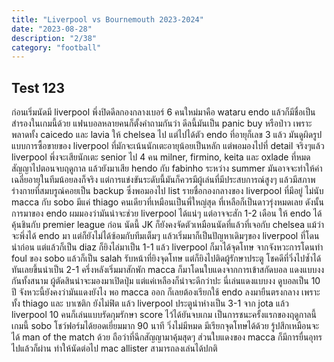 ```yaml
---
title: "Liverpool vs Bournemouth 2023-2024"
date: "2023-08-28"
description: "2/38"
category: "football"
---
```


## Test 123

ก่อนเริ่มนัดมี liverpool พึ่งปิดดีลกองกลางเบอร์ 6 คนใหม่มาคือ wataru endo แล้วก็มีชื่อเป็นสำรองในเกมนี้ด้วย แฟนบอลหลายคนก็ตั้งคำถามกันว่า ดีลนี้มันเป็น panic buy หรือป่าว เพราะพลาดทั้ง caicedo และ lavia ให้ chelsea ไป แต่ไปได้ตัว endo ที่อายุก็เลข 3 แล้ว มันดูผิดรูปแบบการซื้อขายของ liverpool ที่มักจะเน้นนักเตะอายุน้อยเป็นหลัก แต่พอมองไปที่ detail จริงๆแล้ว liverpool พึ่งจะเสียนักเตะ senior ไป 4 คน milner, firmino, keita และ oxlade ที่หมดสัญญาไปตอนจบฤดูกาล แล้วยังมาเสีย hendo กับ fabinho ระหว่าง summer มันอาจจะทำให้ค่าเฉลี่ยอายุในทีมน้อยลงก็จริง แต่การแข่งขันระดับนี้มันก็ควรมีผู้เล่นที่มีประสบการณ์สูงๆ แล้วมีสภาพร่างกายที่สมบรูณ์คอยเป็น backup ซึ่งพอมองไป list รายชื่อกองกลางของ liverpool ที่มีอยู่ ไม่นับ macca กับ sobo มีแค่ thiago คนเดียวที่เหมือนเป็นพี่ใหญ่สุด ที่เหลือก็เป็นดาวรุ่งหมดเลย ดังนั้นการมาของ endo ผมมองว่ามันน่าจะช่วย liverpool ได้แน่ๆ แต่อาจจะสัก 1-2 เดือน ให้ endo ได้คุ้นชินกับ premier league ก่อน
นัดนี้ JK ก็ยังคงจัดตัวเหมือนนัดที่แล้วที่เจอกับ chelsea แม้ว่าจะพึ่งได้ endo มา แต่ก็ยังไม่ได้ซ้อมกับทีมเต็มๆ แล้วเริ่มมาก็เป็นปัญหาเดิมๆของ liverpool ที่โดนนำก่อน แต่แล้วก็เป็น diaz ก็ยิงไล่มาเป็น 1-1 แล้ว liverpool ก็มาได้จุดโทษ จากจังหวะการโดนทำ foul ของ sobo แล้วก็เป็น salah รับหน้าที่ยิงจุดโทษ แต่ก็ยิงไปติดผู้รักษาประตู โชคดีที่วิ่งไปซ้ำได้ทันเลยขึ้นนำเป็น 2-1
ครึ่งหลังเริ่มมาสักพัก macca ก็มาโดนใบแดงจากการเข้าสกัดบอล แดงแบบงงกันทั้งสนาม ผู้ตัดสินน่าจะมองมาเปิดปุ่ม แต่แค่เหลืองก็น่าจะดีกว่าปะ นี่เล่นแดงแบบงง ดูบอลเป็น 10 ปี จังหวะนี้ยังคงว่ามันแดงยังไง พอ macca ออก ก็เลยต้องเรียกใช้ endo ลงมายืนตรงกลาง เพราะทั้ง thiago และ บาเซติก ยังไม่ฟิต แล้ว liverpool ประตูนำห่างเป็น 3-1 จาก jota แล้ว liverpool 10 คนก็เล่นแบบรัดกุมรักษา score ไว้ได้ยันจบเกม เป็นการชนะครั้งแรกของฤดูกาลนี้
เกมนี้ sobo โชว์ฟอร์มได้ยอดเยี่ยมมาก 90 นาที วิ่งไม่มีหมด มีเรียกจุดโทษได้ด้วย รู้ปสึกเหมือนจะได้ man of the match ด้วย ถือว่าที่ฉีกสัญญามาคุ้มสุดๆ ส่วนใบแดงของ macca ก็มีการยื่นอุทรไปแล้วก็ผ่าน ทำให้นัดต่อไป mac allister สามารถลงเล่นได้ปกติ
